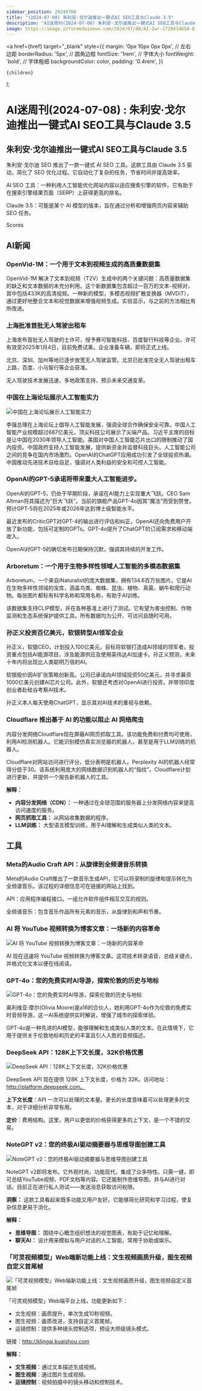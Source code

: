 ```yaml
---
sidebar_position: 20240708
title: "(2024-07-08) 朱利安·戈尔迪推出一键式AI SEO工具与Claude 3.5"
description: "AI迷周刊(2024-07-08) 朱利安·戈尔迪推出一键式AI SEO工具与Claude 3.5"
image: https://image.informedainews.com/2024/07/08/AI-Zwr-1720414650-0.jpg
---
```



  <a
    href={href}
    target="_blank"
    style={{
      margin: '0px 10px 0px 0px', // 左右边距
      borderRadius: '5px', // 圆角边框
      fontSize: '1rem', // 字体大小
      fontWeight: 'bold', // 字体粗细
      backgroundColor: color,
      padding: '0.4rem',
    }}
  >
    {children}
  </a>
);


# AI迷周刊(2024-07-08) : 朱利安·戈尔迪推出一键式AI SEO工具与Claude 3.5

## 朱利安·戈尔迪推出一键式AI SEO工具与Claude 3.5

朱利安·戈尔迪 SEO 推出了一款一键式 AI SEO 工具。这款工具由 Claude 3.5 驱动，简化了 SEO 优化过程。它自动化了复杂的任务，节省时间并提高效率。

AI SEO 工具：一种利用人工智能优化网站内容以适应搜索引擎的软件。它有助于在搜索引擎结果页面（SERP）上获得更高的排名。

Claude 3.5：可能是某个 AI 模型的版本，旨在通过分析和增强网页内容来辅助 SEO 任务。

<Link href="/" color="#B0C4DE">Scores</Link>

## AI新闻

### OpenVid-1M：一个用于文本到视频生成的高质量数据集

OpenVid-1M 解决了文本到视频（T2V）生成中的两个关键问题：高质量数据集的缺乏和文本数据的未充分利用。这个新数据集包含超过一百万的文本-视频对，其中包括433K的高清视频。一种新的模型，多模态视频扩散变换器（MVDiT），通过更好地整合文本和视觉数据来增强视频生成。实验显示，与之前的方法相比有所改进。



### 上海批准首批无人驾驶出租车

上海发布首批无人驾驶的士许可，授予赛可智能科技、百度智行科技等企业。许可有效至2025年1月4日，目前免费试乘。企业准备车辆，即将正式上线。

北京、深圳、加州等地已逐步放宽无人驾驶监管。北京已批准完全无人驾驶出租车上路，百度、小马智行等企业获准。

无人驾驶技术发展迅速，多地政策支持，预示未来交通变革。



### 中国在上海论坛展示人工智能实力

<img
  src="https://image.informedainews.com/2024/07/08/AI-Zwr-1720414650-0.jpg"
  alt="中国在上海论坛展示人工智能实力"
/>

李强总理在上海论坛上倡导人工智能发展，强调全球合作确保安全可靠。中国人工智能产业规模超过687亿美元，顶尖科技公司展示了尖端产品。习近平主席的目标是让中国在2030年领导人工智能。美国对中国人工智能芯片出口的限制推动了国内投资。中国政府支持人工智能发展，提供新资金并监督科技巨头。人工智能公司之间的竞争在国内市场激烈。OpenAI的ChatGPT应用成功引发了全球投资热潮。中国推动先进技术自给自足，强调对人类利益的安全和可控人工智能。



### OpenAI的GPT-5承诺将带来重大人工智能进步。

OpenAI的GPT-5，仍处于早期阶段，承诺在AI能力上实现重大飞跃。CEO Sam Altman将其描述为“巨大飞跃”。当前的旗舰产品GPT-4o因其“魔法”而受到赞誉。预计GPT-5将在2025年或2026年达到博士级智能水平。

最近发布的CriticGPT对GPT-4的输出进行评估和纠正。OpenAI还向免费用户开放了新功能，包括可定制的GPTs。GPT-4o提升了ChatGPT的订阅需求和移动端收入。

OpenAI对GPT-5的确切发布日期保持沉默，强调其持续的开发工作。



### Arboretum：一个用于生物多样性领域人工智能的多模态数据集

Arboretum，一个来自iNaturalist的庞大数据集，拥有134.6百万张图片。它是AI在生物多样性领域的宝库，涵盖鸟类、蜘蛛、昆虫、植物、真菌、蜗牛和爬行动物。每张图片都标有科学名称和常用名称，有助于AI训练。

该数据集支持CLIP模型，并在各种基准上进行了测试。它有望为害虫控制、作物监测和生态系统保护提供工具。所有数据均为公开、可访问且随时可用。



### 孙正义投资百亿美元，软银转型AI领军企业

孙正义，软银CEO，计划投入100亿美元，目标将软银打造成AI领域的领军者。投资重点包括AI能源项目，涉及能源供应及使用英伟达AI加速卡。孙正义预测，未来十年内将出现比人类聪明万倍的AI。

软银股价因AI扩张策略创新高。公司已承诺向AI领域投资50亿美元，并寻求募资1000亿美元创建AI芯片公司。此外，软银还考虑对OpenAI进行投资，并带领印度创业者赴硅谷考察AI技术。

孙正义本人每天使用ChatGPT，显示其对AI技术的重视与依赖。



### Cloudflare 推出基于 AI 的功能以阻止 AI 网络爬虫

内容分发网络Cloudflare现在屏蔽AI网页抓取工具。该功能免费和付费均可使用，利用AI检测机器人。它能识别模仿真实浏览器的机器人，甚至是用于LLM训练的机器人。

Cloudflare对网站访问进行评分，低分表明是机器人。Perplexity AI的机器人经常得分低于30。该系统利用庞大的网络数据识别机器人的“指纹”。Cloudflare计划进行更新，并提供一个报告新机器人的工具。

**解释：**
- **内容分发网络（CDN）：** 一种通过在全球范围的服务器上分发网络内容来提高访问速度的服务。
- **网页抓取工具：** 从网站收集数据的程序。
- **LLM训练：** 大型语言模型训练，用于AI理解和生成类似人类的文本。



## 工具

### Meta的Audio Craft API：从旋律到全频谱音乐转换

Meta的Audio Craft推出了一款音乐生成API，它可以将录制的旋律和提示转化为全频谱音乐。该过程的详细信息可在链接的网站上找到。

API：应用程序编程接口。一组允许软件组件相互交互的规则。

全频谱音乐：包含音乐作品所有元素的音乐，从旋律到和声和节奏。



### AI 将 YouTube 视频转换为博客文章：一场新的内容革命

<img
  src="https://image.informedainews.com/2024/07/08/To-oAD-1720414706-0.jpg"
  alt="AI 将 YouTube 视频转换为博客文章：一场新的内容革命"
/>

AI 现在迅速将 YouTube 视频转换为博客文章。这项技术转录语音，总结关键点，并格式化文本以便在线阅读。



### GPT-4o：您的免费实时AI导游，探索伦敦的历史与地标

<img
  src="https://image.informedainews.com/2024/07/08/To-lDT-1720414710-0.jpg"
  alt="GPT-4o：您的免费实时AI导游，探索伦敦的历史与地标"
/>

奥利维亚·摩尔(Olivia Moore)是a16的合伙人，她利用GPT-4o作为伦敦的免费实时音频导游。这一AI系统提供实时解说，增强了城市的探索体验。

GPT-4o是一种先进的AI模型，能够理解和生成类似人类的文本。在此情境下，它用于提供关于伦敦地标和历史的丰富且引人入胜的音频描述。



### DeepSeek API：128K上下文长度，32K价格优惠

<img
  src="https://image.informedainews.com/2024/07/08/To-yca-1720414711-0.jpg"
  alt="DeepSeek API：128K上下文长度，32K价格优惠"
/>

DeepSeek API 现在提供 128K 上下文长度，价格为 32K。访问地址：http://platform.deepseek.com。

**上下文长度**：API 一次可以处理的文本量。更长的长度意味着可以处理更多的文本，对于详细分析非常有用。

**定价**：费用结构。这里，用户以更低的价格获得更多的上下文，是一个不错的交易。



### NoteGPT v2：您的终极AI驱动摘要器与思维导图创建工具

<img
  src="https://image.informedainews.com/2024/07/08/To-vbT-1720414717-0.jpg"
  alt="NoteGPT v2：您的终极AI驱动摘要器与思维导图创建工具"
/>

NoteGPT v2即将发布。它外观时尚，功能现代，集成了众多特性。只需一键，即可总结YouTube视频、PDF文档等内容。它还能制作思维导图，并与AI进行对话。目前正在进行私人测试——发送消息获取访问权限。

**洞察：**
这款工具看起来既多功能又用户友好。它能够简化研究和学习过程，使复杂信息更易于消化。

**解释：**
- **思维导图：** 围绕中心概念组织想法的视觉图表，有助于记忆和理解。
- **聊天AI：** 设计用来模拟与用户对话的人工智能，常用于协助或娱乐。



### 「可灵视频模型」Web端新功能上线：文生视频画质升级，图生视频自定义首尾帧

<img
  src="https://image.informedainews.com/2024/07/08/To-HM3-1720414721-0.jpg"
  alt="「可灵视频模型」Web端新功能上线：文生视频画质升级，图生视频自定义首尾帧"
/>

「可灵视频模型」Web端平台上线，功能更新如下：

- 文生视频：画质提升，单次生成10秒视频。
- 图生视频：画质改进，支持自定义首尾帧。
- 运镜控制：提供多种镜头控制选项，预设大师级镜头模式。

链接：http://klingai.kuaishou.com

**解释：**
- **文生视频**：通过文本描述生成视频。
- **图生视频**：通过图片生成视频。
- **运镜控制**：视频拍摄中的镜头移动和控制技术。


